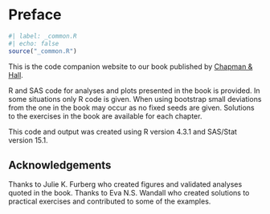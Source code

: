 # Preface {.unnumbered}

```r
#| label: _common.R
#| echo: false
source("_common.R")
```

This is the code companion website to our book published by [Chapman & Hall](https://www.routledge.com/Models-for-Multi-State-Survival-Data-Rates-Risks-and-Pseudo-Values/Andersen-Ravn/p/book/9780367140021# "go to the book at the publisher").

R and SAS code for analyses and plots presented in the book is provided. In some situations only R code is given. When using bootstrap small deviations from the one in the book may occur as no fixed seeds are given. Solutions to the exercises in the book are available for each chapter.

This code and output was created using R version 4.3.1 and SAS/Stat version 15.1.

## Acknowledgements {.unnumbered}

Thanks to Julie K. Furberg who created figures and validated analyses quoted in the book. Thanks to Eva N.S. Wandall who created solutions to practical exercises and contributed to some of the examples.
